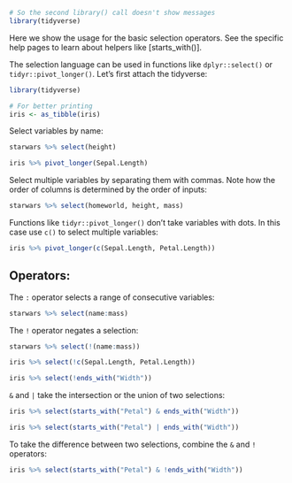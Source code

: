 ```r
# So the second library() call doesn't show messages
library(tidyverse)
```

Here we show the usage for the basic selection operators. See the
specific help pages to learn about helpers like [starts_with()].

The selection language can be used in functions like
`dplyr::select()` or `tidyr::pivot_longer()`. Let's first attach
the tidyverse:

```r
library(tidyverse)

# For better printing
iris <- as_tibble(iris)
```

Select variables by name:

```r
starwars %>% select(height)

iris %>% pivot_longer(Sepal.Length)
```

Select multiple variables by separating them with commas. Note how
the order of columns is determined by the order of inputs:

```r
starwars %>% select(homeworld, height, mass)
```

Functions like `tidyr::pivot_longer()` don't take variables with
dots. In this case use `c()` to select multiple variables:

```r
iris %>% pivot_longer(c(Sepal.Length, Petal.Length))
```

## Operators:

The `:` operator selects a range of consecutive variables:

```r
starwars %>% select(name:mass)
```

The `!` operator negates a selection:

```r
starwars %>% select(!(name:mass))

iris %>% select(!c(Sepal.Length, Petal.Length))

iris %>% select(!ends_with("Width"))
```

`&` and `|` take the intersection or the union of two selections:

```r
iris %>% select(starts_with("Petal") & ends_with("Width"))

iris %>% select(starts_with("Petal") | ends_with("Width"))
```

To take the difference between two selections, combine the `&` and
`!` operators:

```r
iris %>% select(starts_with("Petal") & !ends_with("Width"))
```
